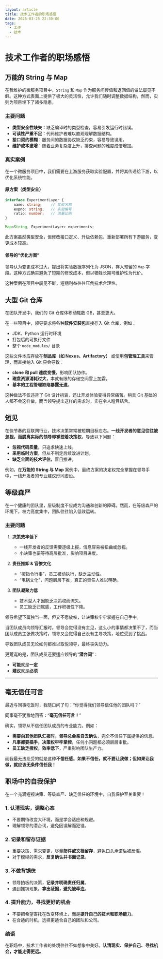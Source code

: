 ```yaml
---
layout: article
title: 技术工作者的职场感悟
date: 2025-03-25 22:30:00
tags:
  - 工作
  - 技术
---
```


# 技术工作者的职场感悟

## 万能的 String 与 Map

在我维护的微服务项目中，`String` 和 `Map` 作为服务间传值和返回值的做法屡见不鲜。这种方式表面上提供了极大的灵活性，允许我们随时调整数据结构，然而，实则为项目埋下了诸多隐患。

### **主要问题**
- **类型安全性缺失**：缺乏编译时的类型检查，容易引发运行时错误。
- **可读性严重不足**：代码维护者难以直观理解数据结构。
- **接口契约模糊**：服务间的数据协议缺乏约束，容易导致误用。
- **维护成本激增**：随着业务复杂度上升，排查问题的难度成倍增加。

### **真实案例**
在一个微服务项目中，我们需要在上游服务获取实验配置，并将其传递给下游，以优化系统性能。

#### **原方案（类型安全）**
```typescript
interface ExperimentLayer {
    name: string;    // 实验名称
    expno: string;   // 实验编号
    ratio: number;   // 流量比例
}

Map<String, ExperimentLayer> experiments;
```

此方案虽然类型安全，但修改接口定义、升级依赖包、重新部署所有下游服务，变更成本较高。

#### **领导的“优化方案”**
领导认为变更成本过大，提出将实验数据序列化为 JSON，存入预留的 `Map` 字段。这种方式确实避免了短期的修改成本，但以牺牲长期可维护性为代价。

这种案例在项目中屡见不鲜，短期利益往往压倒技术合理性。


## 大型 Git 仓库

在团队开发中，我们的 Git 仓库体积动辄数 GB，甚至更大。

在一些项目中，领导要求将各种**软件安装包**直接存入 Git 仓库，例如：
- JDK、Python 运行时环境
- 打包后的可执行文件
- 整个 `node_modules/` 目录

这些文件本应存放在**制品库（如 Nexus、Artifactory）** 或使用**包管理工具**来管理，而直接纳入 Git 只会导致：
- **clone 和 pull 速度变慢**，影响团队协作。
- **磁盘资源消耗过大**，本就有限的存储空间雪上加霜。
- **基本的工程管理缺陷暴露无遗**。

这种做法不仅违背了 Git 设计初衷，还让开发体验变得异常痛苦。稍具 Git 基础的人都不会这样做，而当领导提出这样的需求时，实在令人瞠目结舌。


## 短见

在快节奏的互联网行业，技术决策常常被短期目标左右。**一线开发者的意见往往被忽视，而脱离实际的领导却掌控着决策权**，导致以下问题：
- **忽视代码质量**，只追求快速上线。
- **采用临时方案**，但从不制定后续改进计划。
- **缺乏全面的技术评估**，盲目推进。

例如，在**万能的 String 与 Map** 案例中，最终方案的决定权完全掌握在领导手中，一线开发者的专业建议形同虚设。


## 等级森严

在一个健康的团队里，层级制度不应成为沟通和创新的障碍。然而，在等级森严的环境下，权力高度集中，团队往往陷入低效运转。

### **主要问题**
1. **决策效率低下**
   - 一线开发者的反馈需要逐级上报，信息容易被扭曲或忽视。
   - 小决策也要等待高层批准，影响项目进度。

2. **责任推卸 & 官僚文化**
   - “按指令行事”，员工被动执行，缺乏主动性。
   - “甩锅文化”，问题层层下推，真正的责任人难以明确。

3. **团队凝聚力低**
   - 技术型人才因缺乏决策权而流失。
   - 员工缺乏归属感，工作积极性下降。

领导希望下属独当一面，但又不愿放权，让决策权牢牢掌握在自己手中。

当团队成员向领导汇报时，领导会觉得没有主见，这么小的事情都决策不了，而当团队成员主张做决策时，领导又会觉得自己没有主导决策，地位受到了挑战。

导致团队成员无论如何都难以取悦领导，最终丧失动力。

更荒诞的是，团队成员还要适应领导的“**潜台词**”：
- **可能**就是**一定**
- **建议**就是**必须**

---

## 毫无信任可言

最近与同事吃饭时，我随口问了句：“你觉得我们领导信任他的团队吗？”

同事毫不犹豫地回答：“**毫无信任可言！**”

确实，领导从不信任团队成员的专业能力。例如：
- **需要向其他团队汇报时，领导总会亲自去确认**，完全不信任下属提供的信息。
- **凡事都要插手，决策权牢牢掌控**，任何小问题都必须层层审批。
- **员工缺乏授权，效率低下**，严重影响团队生产力。

而我最无法忍受的就是这种**不信任感**。**如果不信任，就不要让我做；但如果让我做，就应该无条件信任我！**


## 职场中的自我保护

在一个充满短视决策、等级森严、缺乏信任的环境中，自我保护至关重要！

### **1. 认清现实，调整心态**
- 不要期待改变大环境，而是学会适应和规避。
- 理解领导的潜台词，避免因误解而犯错。

### **2. 记录和留存证据**
- 重要决策、需求变更，尽量**邮件或文档留存**，避免口头承诺后被反悔。
- 对于模糊的需求，**反复确认并书面记录**。

### **3. 不做背锅侠**
- 领导拍板的决策，**记录并明确责任归属**。
- 遇到推锅现象，**拿出证据，避免被牵连**。

### **4. 提升能力，寻找更好的机会**
- 不要把希望寄托在改变环境上，而是**提升自己的技术和职场能力**。
- 在合适的时机，选择更适合自己的团队和公司。

### **结语**
在职场中，技术工作者的处境往往不如想象中美好。**认清现实、保护自己、寻找机会，才能走得更远。**

